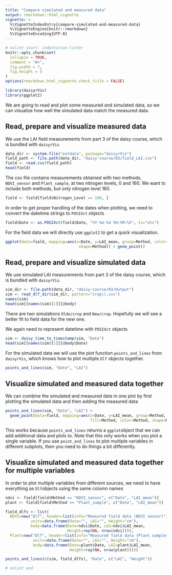 ```yaml
---
title: "Compare simulated and measured data"
output: rmarkdown::html_vignette
vignette: >
  %\VignetteIndexEntry{compare-simulated-and-measured-data}
  %\VignetteEngine{knitr::rmarkdown}
  %\VignetteEncoding{UTF-8}
---
```


```r
# nolint start: indentation-linter
knitr::opts_chunk$set(
  collapse = TRUE,
  comment = "#>",
  fig.width = 7,
  fig.height = 5
)
options(rmarkdown.html_vignette.check_title = FALSE)
```
```r
library(daisyrVis)
library(ggplot2)
```

We are going to read and plot some measured and simulated data, so we can visualize how well the simulated data match the measured data. 

## Read, prepare and visualize measured data
We use the LAI field measurements from part 3 of the daisy course, which is bundled with `daisyrVis`
```r
data_dir <- system.file("extdata", package="daisyrVis")
field_path <- file.path(data_dir, "daisy-course/03/field_LAI.csv")
field <- read.csv(field_path)
head(field)
```
The csv file contains measurements obtained with two methods, `NDVI_sensor` and `Plant_sample`, at two nitrogen levels, 0 and 160.  We want to include both methods, but only nitrogen level 160.

```r
field <- field[field$Nitrogen_Level == 160, ]
```

In order to get proper handling of the dates when plotting, we need to convert the datetime strings to `POSIXct` objects
```r
field$Date <- as.POSIXct(field$Date, "%Y-%m-%d %H:%M:%S", tz="utc")
```

For the field data we will directly use `ggplot2` to get a quick visualization.
```r
ggplot(data=field, mapping=aes(x=Date, y=LAI_mean, group=Method, color=Method,
                                shape=Method)) + geom_point()
```


## Read, prepare and visualize simulated data
We use simulated LAI measurements from part 3 of the daisy course, which is bundled with `daisyrVis`.

```r
sim_dir <- file.path(data_dir, "daisy-course/03/Output")
sim <- read_dlf_dir(sim_dir, pattern="crop\\.csv")
names(sim)
head(sim[[names(sim)[1]]]@body)
```
There are two simulations `Olde/crop` and `New/crop`. Hopefully we will see a better fit to field data for the new one.

We again need to represent datetime with `POSIXct` objects
```r
sim <- daisy_time_to_timestamp(sim, "Date")
head(sim[[names(sim)[1]]]@body$Date)
```

For the simulated data we will use the plot function `points_and_lines` from `daisyrVis`, which knows how to plot multiple `Dlf` objects together.
```r
points_and_lines(sim, "Date", "LAI")
```


## Visualize simulated and measured data together
We can combine the simulated and measured data in one plot by first plotting the simulated data and then adding the measured data

```r
points_and_lines(sim, "Date", "LAI") + 
  geom_point(data=field, mapping=aes(x=Date, y=LAI_mean, group=Method,
                                     fill=Method, color=Method, shape=Method))
```
This works because `points_and_lines` returns a `ggplot`object that we can add additional data and plots to. Note that this only works when you plot a single variable. If you use `point_and_lines` to plot multiple variables in different subplots, then you need to do things a bit differently.

## Visualize simulated and measured data together for multiple variables
In order to plot multiple variables from different sources, we need to have everything as `Dlf`objects using the same column names
```r
ndvi <- field[field$Method == "NDVI_sensor", c("Date", "LAI_mean")]
plant <- field[field$Method == "Plant_sample", c("Date", "LAI_mean")]

field_dlfs <- list(
  NDVI=new("Dlf", header=list(info="Measured field data (NDVI sensor)"),
           units=data.frame(Date="", LAI="", Height="cm"),
           body=data.frame(Date=ndvi$Date, LAI=ndvi$LAI_mean,
                           Height=rep(NA, nrow(ndvi)))),
  Plant=new("Dlf", header=list(info="Measured field data (Plant samples)"),
            units=data.frame(Date="", LAI="", Height="cm"),
            body=data.frame(Date=plant$Date, LAI=plant$LAI_mean,
                            Height=rep(NA, nrow(plant)))))
```

```r
points_and_lines(c(sim, field_dlfs), "Date", c("LAI", "Height"))
```

```r
# nolint end
```
